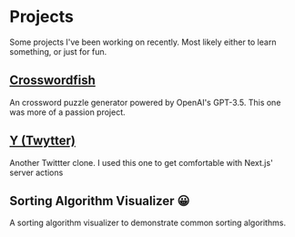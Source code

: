 
# Projects

Some projects I've been working on recently. Most likely either to learn something, or just for fun.

## [Crosswordfish](https://crosswordfish.vercel.app)

An crossword puzzle generator powered by OpenAI's GPT-3.5. This one was more of a passion project.

<GithubStatsCard variant="repo" repo="crosswordfish" />

## [Y (Twytter)](https://twytter-1.vercel.app)

Another Twittter clone. I used this one to get comfortable with Next.js' server actions

<GithubStatsCard variant="repo" repo="y" />

## Sorting Algorithm Visualizer :grinning:

A sorting algorithm visualizer to demonstrate common sorting algorithms.

<GithubStatsCard variant="repo" repo="algorithm-visualizer" />
